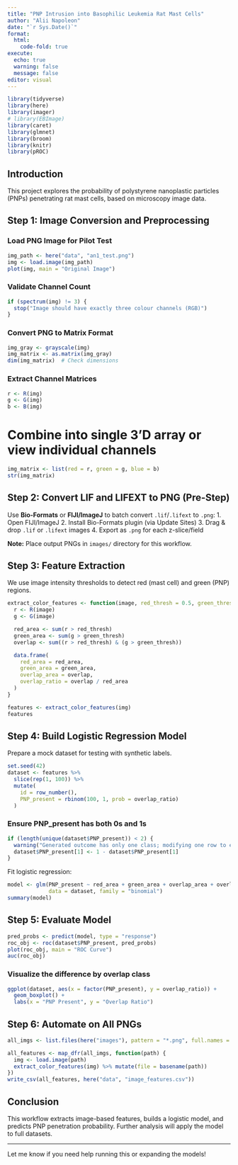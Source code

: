 ```yaml
---
title: "PNP Intrusion into Basophilic Leukemia Rat Mast Cells"
author: "Alii Napoleon"
date: "`r Sys.Date()`"
format:
  html:
    code-fold: true
execute:
  echo: true
  warning: false
  message: false
editor: visual
---
```


```r
library(tidyverse)
library(here)
library(imager)
# library(EBImage)
library(caret)
library(glmnet)
library(broom)
library(knitr)
library(pROC)
```

## Introduction

This project explores the probability of polystyrene nanoplastic particles (PNPs) penetrating rat mast cells, based on microscopy image data.

## Step 1: Image Conversion and Preprocessing

### Load PNG Image for Pilot Test

```r
img_path <- here("data", "an1_test.png")
img <- load.image(img_path)
plot(img, main = "Original Image")
```

### Validate Channel Count

```r
if (spectrum(img) != 3) {
  stop("Image should have exactly three colour channels (RGB)")
}

```

### Convert PNG to Matrix Format

```r
img_gray <- grayscale(img)
img_matrix <- as.matrix(img_gray)
dim(img_matrix)  # Check dimensions
```

### Extract Channel Matrices

```r
r <- R(img)
g <- G(img)
b <- B(img)
```

# Combine into single 3'D array or view individual channels

```r
img_matrix <- list(red = r, green = g, blue = b)
str(img_matrix)
```

## Step 2: Convert LIF and LIFEXT to PNG (Pre-Step)

Use **Bio-Formats** or **FIJI/ImageJ** to batch convert `.lif`/`.lifext` to `.png`: 1. Open FIJI/ImageJ 2. Install Bio-Formats plugin (via Update Sites) 3. Drag & drop `.lif` or `.lifext` images 4. Export as `.png` for each z-slice/field

**Note:** Place output PNGs in `images/` directory for this workflow.

## Step 3: Feature Extraction

We use image intensity thresholds to detect red (mast cell) and green (PNP) regions.

```r
extract_color_features <- function(image, red_thresh = 0.5, green_thresh = 0.5) {
  r <- R(image)
  g <- G(image)

  red_area <- sum(r > red_thresh)
  green_area <- sum(g > green_thresh)
  overlap <- sum((r > red_thresh) & (g > green_thresh))

  data.frame(
    red_area = red_area,
    green_area = green_area,
    overlap_area = overlap,
    overlap_ratio = overlap / red_area
  )
}

features <- extract_color_features(img)
features
```

## Step 4: Build Logistic Regression Model

Prepare a mock dataset for testing with synthetic labels.

```r
set.seed(42)
dataset <- features %>%
  slice(rep(1, 100)) %>%
  mutate(
    id = row_number(),
    PNP_present = rbinom(100, 1, prob = overlap_ratio)
  )
```

### Ensure PNP_present has both 0s and 1s

```r
if (length(unique(dataset$PNP_present)) < 2) {
  warning("Generated outcome has only one class; modifying one row to ensure two levels.")
  dataset$PNP_present[1] <- 1 - dataset$PNP_present[1]
}
```

Fit logistic regression:

```r
model <- glm(PNP_present ~ red_area + green_area + overlap_area + overlap_ratio,
             data = dataset, family = "binomial")
summary(model)
```

## Step 5: Evaluate Model

```r
pred_probs <- predict(model, type = "response")
roc_obj <- roc(dataset$PNP_present, pred_probs)
plot(roc_obj, main = "ROC Curve")
auc(roc_obj)
```

### Visualize the difference by overlap class

```r
ggplot(dataset, aes(x = factor(PNP_present), y = overlap_ratio)) +
  geom_boxplot() +
  labs(x = "PNP Present", y = "Overlap Ratio")

```

## Step 6: Automate on All PNGs

```r
all_imgs <- list.files(here("images"), pattern = "*.png", full.names = TRUE)

all_features <- map_dfr(all_imgs, function(path) {
  img <- load.image(path)
  extract_color_features(img) %>% mutate(file = basename(path))
})
write_csv(all_features, here("data", "image_features.csv"))
```

## Conclusion

This workflow extracts image-based features, builds a logistic model, and predicts PNP penetration probability. Further analysis will apply the model to full datasets.

------------------------------------------------------------------------

Let me know if you need help running this or expanding the models!
